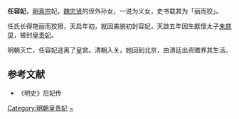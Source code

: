 '''任容妃'''，[[明熹宗|明熹宗]]妃，[[魏忠贤|魏忠贤]]的侄外孙女，一说为义女，史书载其为「丽而狡」。
{{東亞女性歷史人物
|名稱 =皇贵妃任氏
|身份 =明朝妃嫔
|位號=妃→皇贵妃
|徽號=容
|父親=任遇春
|夫=[[天启帝|天启帝]]
|子=獻懷太子
|其他親屬=義父：[[魏忠賢|魏忠賢]]
}}

任氏长得艳丽而狡猾，天启年初，就因美貌初封容妃，天啟五年因生獻懷太子[[朱慈炅|朱慈炅]]，被封[[皇贵妃|皇贵妃]]。

明朝灭亡，任容妃逃离了皇宫。清朝入关，她回到北京，由清廷出资赡养其生活。

==参考文献==
* 《明史》后妃传
{{reflist}}

{{明熹宗皇室}}
[[Category:明朝皇贵妃|Category:明朝皇贵妃]]
[[Category:任姓|~]]